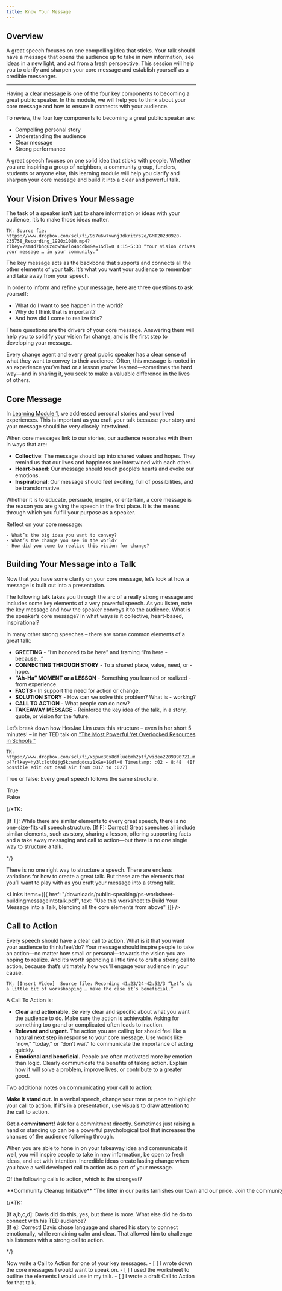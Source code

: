 ```yaml
---
title: Know Your Message
---
```


## Overview

A great speech focuses on one compelling idea that sticks. Your talk should have a message that opens the audience up to take in new information, see ideas in a new light, and act from a fresh perspective. This session will help you to clarify and sharpen your core message and establish yourself as a credible messenger.

---

Having a clear message is one of the four key components to becoming a great public speaker.  In this module, we will help you to think about your core message and how to ensure it connects with your audience. 

To review, the four key components to becoming a great public speaker are: 

- Compelling personal story
- Understanding the audience
- Clear message
- Strong performance 

A great speech focuses on one solid idea that sticks with people. Whether you are inspiring a group of neighbors, a community group, funders, students or anyone else, this learning module will help you clarify and sharpen your core message and build it into a clear and powerful talk. 

## Your Vision Drives Your Message

The task of a speaker isn’t just to share information or ideas with your audience, it’s to make those ideas matter.

`TK: Source fie: https://www.dropbox.com/scl/fi/957u6w7vwnj3dkritrs2e/GMT20230920-235758_Recording_1920x1080.mp4?rlkey=7sm4d7bhq6z4qwh6vlo4nccb4&e=1&dl=0
4:15-5:33 “Your vision drives your message … in your community.” `

The key message acts as the backbone that supports and connects all the other elements of your talk. It’s what you want your audience to remember and take away from your speech. 

In order to inform and refine your message, here are three questions to ask yourself: 

- What do I want to see happen in the world? 
- Why do I think that is important? 
- And how did I come to realize this? 

These questions are the drivers of your core message. Answering them will help you to solidify your vision for change, and is the first step to developing your message. 

Every change agent and every great public speaker has a clear sense of what they want to convey to their audience. Often, this message is rooted in an experience you’ve had or a lesson you’ve learned—sometimes the hard way—and in sharing it, you seek to make a valuable difference in the lives of others. 

## Core Message

In [Learning Module 1](/courses/1-becoming-a-great-speaker/), we addressed personal stories and your lived experiences. This is important as you craft your talk because your story and your message should be very closely intertwined.

When core messages link to our stories, our audience resonates with them in ways that are: 

- **Collective**: The message should tap into shared values and hopes. They remind us that our lives and happiness are intertwined with each other.
- **Heart-based**: Our message should touch people’s hearts and evoke our emotions.
- **Inspirational**: Our message should feel exciting, full of possibilities, and be transformative. 

Whether it is to educate, persuade, inspire, or entertain, a core message is the reason you are giving the speech in the first place. It is the means through which you fulfill your purpose as a speaker. 

<Box>
	Reflect on your core message:

	- What’s the big idea you want to convey? 
	- What’s the change you see in the world? 
	- How did you come to realize this vision for change? 
</Box>

## Building Your Message into a Talk 

Now that you have some clarity on your core message, let’s look at how a message is built out into a presentation. 

The following talk takes you through the arc of a really strong message and includes some key elements of a very powerful speech. As you listen, note the key message and how the speaker conveys it to the audience. What is the speaker’s core message? In what ways is it collective, heart-based, inspirational? 

In many other strong speeches – there are some common elements of a great talk:

- **GREETING** - “I’m honored to be here” and framing “I’m here - because…” 
- **CONNECTING THROUGH STORY** - To a shared place, value, need, or - hope.
- **“Ah-Ha” MOMENT or a LESSON** - Something you learned or realized - from experience. 
- **FACTS** - In support the need for action or change.  
- **SOLUTION STORY** - How can we solve this problem? What is - working? 
- **CALL TO ACTION** - What people can do now? 
- **TAKEAWAY MESSAGE** - Reinforce the key idea of the talk, in a story, quote, or vision for the future.  

Let’s break down how HeeJae Lim uses this structure – even in her short 5 minutes! – in her TED talk on ["The Most Powerful Yet Overlooked Resources in Schools."](https://www.ted.com/talks/heejae_lim_the_most_powerful_yet_overlooked_resource_in_schools)

`TK: https://www.dropbox.com/scl/fi/x5pwx80x8dfluebmh2ptf/video2209990721.mp4?rlkey=hy3lclot0ijg5kcwmdqdcsz1x&e=1&dl=0 Timestamp: :02 - 8:48 
(If possible edit out dead air from :017 to :027)`

<Box>

  True or false: Every great speech follows the same structure.

  <MultipleChoice>
    <Option>True</Option>
    <Option isCorrect>False</Option>
  </MultipleChoice>

  {/*TK:

  [If T]: While there are similar elements to every great speech, there is no one-size-fits-all speech structure. 
  [If F]: Correct! Great speeches all include similar elements, such as story, sharing a lesson, offering supporting facts and a take away messaging and call to action—but there is no one single way to structure a talk. 

  */}

</Box>

There is no one right way to structure a speech. There are endless variations for how to create a great talk. But these are the elements that you’ll want to play with as you craft your message into a strong talk.

<Links
  items={[{
    href: "/downloads/public-speaking/ps-worksheet-buildingmessageintotalk.pdf",
    text: "Use this worksheet to Build Your Message into a Talk, blending all the core elements from above"
  }]}
/>

## Call to Action

Every speech should have a clear call to action. What is it that you want your audience to think/feel/do? Your message should inspire people to take an action—no matter how small or personal—towards the vision you are hoping to realize. And it’s worth spending a little time to craft a strong call to action, because that’s ultimately how you’ll engage your audience in your cause. 

`TK: [Insert Video] 
Source file: Recording
41:23/24-42:52/3 “Let’s do a little bit of workshopping … make the case it’s beneficial.” `

A Call To Action is:

- **Clear and actionable.**  Be very clear and specific about what you want the audience to do. Make sure the action is achievable. Asking for something too grand or complicated often leads to inaction. 
- **Relevant and urgent.** The action you are calling for should feel like a natural next step in response to your core message.  Use words like “now,” “today,” or “don’t wait” to communicate the importance of acting quickly.
- **Emotional and beneficial.** People are often motivated more by emotion than logic. Clearly communicate the benefits of taking action. Explain how it will solve a problem, improve lives, or contribute to a greater good. 

Two additional notes on communicating your call to action:

**Make it stand out.** In a verbal speech, change your tone or pace to highlight your call to action. If it's in a presentation, use visuals to draw attention to the call to action.

**Get a commitment!** Ask for a commitment directly. Sometimes just raising a hand or standing up can be a powerful psychological tool that increases the chances of the audience following through.

When you are able to hone in on your takeaway idea and communicate it well, you will inspire people to take in new information, be open to fresh ideas, and act with intention. Incredible ideas create lasting change when you have a well developed call to action as a part of your message. 

<Box>

  Of the following calls to action, which is the strongest? 

  <MultipleChoice>
    <Option isCorrect>
      **Community Cleanup Initiative**
      
      "The litter in our parks tarnishes our town and our pride. Join the community cleanup this Saturday. Together, let's restore our parks. Imagine the pride we'll feel when we get together to make meaningful change."
    </Option>
    <Option>
      **Environmental Appeal**

      "Let's all try to do something good for the environment at some point in our lives. Think about recycling, or consider using less water. Whatever feels right to you.."
    </Option>
    <Option isCorrect>
      **Local Food Drive Campaign**

      "Too many of our neighbors are hungry. Contribute to our food drive today—a can of beans, a bag of rice, anything helps. Raise your hand to join me today; let's ensure no one goes to bed hungry tonight."
    </Option>
  </MultipleChoice>

  {/*TK:

  [If a,b,c,d]: Davis did do this, yes, but there is more. What else did he do to connect with his TED audience?  
  [If e]: Correct! Davis chose language and shared his story to connect emotionally, while remaining calm and clear. That allowed him to challenge his listeners with a strong call to action. 

  */}

</Box>

<Box>
  Now write a Call to Action for one of your key messages.

  <Checklist>
    - [ ] I wrote down the core messages I would want to speak on.
    - [ ] I used the worksheet to outline the elements I would use in my talk.
    - [ ] I wrote a draft Call to Action for that talk.
  </Checklist>
</Box>
